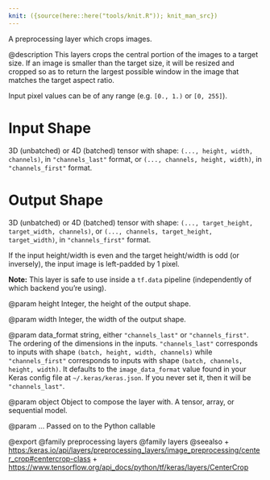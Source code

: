 ```yaml
---
knit: ({source(here::here("tools/knit.R")); knit_man_src})
---
```

A preprocessing layer which crops images.

@description
This layers crops the central portion of the images to a target size. If an
image is smaller than the target size, it will be resized and cropped
so as to return the largest possible window in the image that matches
the target aspect ratio.

Input pixel values can be of any range (e.g. `[0., 1.)` or `[0, 255]`).

# Input Shape
3D (unbatched) or 4D (batched) tensor with shape:
`(..., height, width, channels)`, in `"channels_last"` format,
or `(..., channels, height, width)`, in `"channels_first"` format.

# Output Shape
3D (unbatched) or 4D (batched) tensor with shape:
    `(..., target_height, target_width, channels)`,
    or `(..., channels, target_height, target_width)`,
    in `"channels_first"` format.

If the input height/width is even and the target height/width is odd (or
inversely), the input image is left-padded by 1 pixel.

**Note:** This layer is safe to use inside a `tf.data` pipeline
(independently of which backend you're using).

@param height
Integer, the height of the output shape.

@param width
Integer, the width of the output shape.

@param data_format
string, either `"channels_last"` or `"channels_first"`.
The ordering of the dimensions in the inputs. `"channels_last"`
corresponds to inputs with shape `(batch, height, width, channels)`
while `"channels_first"` corresponds to inputs with shape
`(batch, channels, height, width)`. It defaults to the
`image_data_format` value found in your Keras config file at
`~/.keras/keras.json`. If you never set it, then it will be
`"channels_last"`.

@param object
Object to compose the layer with. A tensor, array, or sequential model.

@param ...
Passed on to the Python callable

@export
@family preprocessing layers
@family layers
@seealso
+ <https:/keras.io/api/layers/preprocessing_layers/image_preprocessing/center_crop#centercrop-class>
+ <https://www.tensorflow.org/api_docs/python/tf/keras/layers/CenterCrop>
